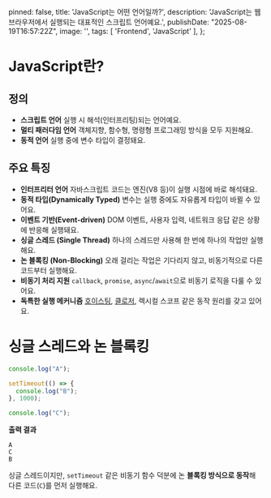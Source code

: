 
  pinned: false,
  title: 'JavaScript는 어떤 언어일까?',
  description: 'JavaScript는 웹 브라우저에서 실행되는 대표적인 스크립트 언어예요.',
  publishDate: "2025-08-19T16:57:22Z",
  image: '',
  tags: [
    'Frontend', 'JavaScript'
  ],
};

# JavaScript란?
## 정의
- **스크립트 언어**
  실행 시 해석(인터프리팅)되는 언어예요.
- **멀티 패러다임 언어**
  객체지향, 함수형, 명령형 프로그래밍 방식을 모두 지원해요.
- **동적 언어**
  실행 중에 변수 타입이 결정돼요.

## 주요 특징
- **인터프리터 언어**
  자바스크립트 코드는 엔진(V8 등)이 실행 시점에 바로 해석돼요.
- **동적 타입(Dynamically Typed)**
  변수는 실행 중에도 자유롭게 타입이 바뀔 수 있어요.
- **이벤트 기반(Event-driven)**
  DOM 이벤트, 사용자 입력, 네트워크 응답 같은 상황에 반응해 실행돼요.
- **싱글 스레드 (Single Thread)**
  하나의 스레드만 사용해 한 번에 하나의 작업만 실행해요.
- **논 블록킹 (Non-Blocking)**
  오래 걸리는 작업은 기다리지 않고, 비동기적으로 다른 코드부터 실행해요.
- **비동기 처리 지원**
  `callback`, `promise`, `async`/`await`으로 비동기 로직을 다룰 수 있어요.
- **독특한 실행 메커니즘**
  [호이스팅](/blog/frontend/hoisting), [클로저](/blog/frontend/closure), 렉시컬 스코프 같은 동작 원리를 갖고 있어요.

# 싱글 스레드와 논 블록킹
```js
console.log("A");

setTimeout(() => {
  console.log("B");
}, 1000);

console.log("C");
```

**출력 결과**
```plainText
A
C
B
```

싱글 스레드이지만, `setTimeout` 같은 비동기 함수 덕분에 논 **블록킹 방식으로 동작**해 다른 코드(`C`)를 먼저 실행해요.